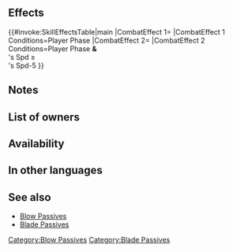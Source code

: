 {{Passive
|name=Flash Sparrow
|type=A
|exclusive=0
|canUseWeapon={{WeaponList|exclude=Staff}}
|canUseMove={{MoveList|Infantry,Armored}}
|properties=random_owner
|1name=Flash Sparrow
|1tagid=SID_鬼神飛燕の柔撃3
|1effect=If unit initiates combat, grants Atk/Spd+7 to unit during combat, and also, if unit's Spd ≥ foe's Spd-5, grants Special cooldown charge +1 to unit per attack during combat (only highest value applied; does not stack).
|1cost=300
|1required=Swift Sparrow 2;Flashing Blade 3
}}
==Effects==
{{#invoke:SkillEffectsTable|main
|CombatEffect 1={{Eft|Temporary Buffs|Atk/Spd|7}}
|CombatEffect 1 Conditions=Player Phase
|CombatEffect 2={{Eft|Accelerate Charge}}
|CombatEffect 2 Conditions=Player Phase '''&'''<br>{{Tgt|Unit}}'s Spd ≥<br>{{Tgt|Foe}}'s Spd-5
}}
==Notes==
{{IfUnitInitiates}}
{{Temporary buffs}}
{{CooldownChargePlus}}
==List of owners==
{{Skill Hero List}}
{{NoInheritHeroes}}
==Availability==
{{PassiveFocusList}}
{{PassiveDistributionList}}
{{PassiveCombatManualList}}
==In other languages==
{{OtherLanguages
|japanese=鬼神飛燕の柔撃
|german=Blitzender Spatz
|spanishEU=Gorrión presto
|spanishLA=Gorrión raudo
|french=Élan d'hirondelle
|italian=Rondine celere
|chineseTW=鬼神飛燕柔擊
|portuguese=Pardal célere
}}
==See also==
{{See also skills|cond=Description LIKE '%if unit_s Spd%foe_s Spd%special cooldown charge +1%' AND Exclusive='1'}}
* [[Skill families/A Passives#Blow|Blow Passives]]
* [[Skill families/A Passives#Blade|Blade Passives]]
{{Passives Navbox|A}}
[[Category:Blow Passives]]
[[Category:Blade Passives]]